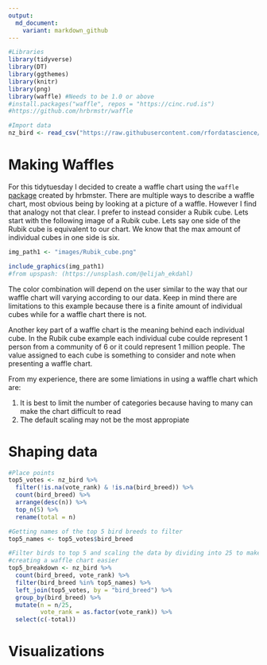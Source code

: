 ```yaml
---
output: 
  md_document:
    variant: markdown_github
---
```


```r
#Libraries
library(tidyverse)
library(DT)
library(ggthemes)
library(knitr)
library(png)
library(waffle) #Needs to be 1.0 or above
#install.packages("waffle", repos = "https://cinc.rud.is")
#https://github.com/hrbrmstr/waffle

#Import data
nz_bird <- read_csv("https://raw.githubusercontent.com/rfordatascience/tidytuesday/master/data/2019/2019-11-19/nz_bird.csv")


```


# Making Waffles
For this tidytuesday I decided to create a waffle chart using the `waffle` [package](https://github.com/hrbrmstr/waffle) created by hrbmster. There are multiple ways to describe a waffle chart, most obvious being by looking at a picture of a waffle. However I find that analogy not that clear. I prefer to instead consider a Rubik cube. Lets start with the following image of a Rubik cube. Lets say one side of the Rubik cube is equivalent to our chart. We know that the max amount of individual cubes in one side is six. 

```r
img_path1 <- "images/Rubik_cube.png"

include_graphics(img_path1)
#from upspash: (https://unsplash.com/@elijah_ekdahl)
```

The color combination will depend on the user similar to the way that our waffle chart will varying according to our data. Keep in mind there are limitations to this example because there is a finite amount of individual cubes while for a waffle chart there is not. 

Another key part of a waffle chart is the meaning behind each individual cube. In the Rubik cube example each individual cube coulde represent 1 person from a community of 6 or it could represent 1 million people. The value assigned to each cube is something to consider and note when presenting a waffle chart. 

From my experience, there are some limiations in using a waffle chart which are:

1. It is best to limit the number of categories because having to many can make the chart difficult to read
2. The default scaling may not be the most appropiate 

# Shaping data



```r
#Place points
top5_votes <- nz_bird %>%
  filter(!is.na(vote_rank) & !is.na(bird_breed)) %>%
  count(bird_breed) %>%
  arrange(desc(n)) %>%
  top_n(5) %>%
  rename(total = n)

#Getting names of the top 5 bird breeds to filter
top5_names <- top5_votes$bird_breed

#Filter birds to top 5 and scaling the data by dividing into 25 to make 
#creating a waffle chart easier
top5_breakdown <- nz_bird %>%
  count(bird_breed, vote_rank) %>%
  filter(bird_breed %in% top5_names) %>%
  left_join(top5_votes, by = "bird_breed") %>%
  group_by(bird_breed) %>%
  mutate(n = n/25,
         vote_rank = as.factor(vote_rank)) %>%
  select(c(-total))
```




# Visualizations